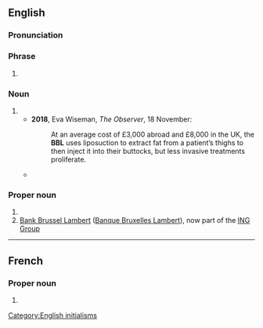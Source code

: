 {{also|bbl}}
==English==

===Pronunciation===
{{IPA letters|en|B|B|L}}

===Phrase===
{{head|en|phrase}}

# {{initialism of|en|[[be]] [[back]] [[later]]|dot=;}} {{n-g|also {{m|en|bbl}}.}}

===Noun===
{{en-noun}}

# {{init of|en|Brazilian butt lift}}
#* '''2018''', Eva Wiseman, ''The Observer'', 18 November:
#*: At an average cost of £3,000 abroad and £8,000 in the UK, the '''BBL''' uses liposuction to extract fat from a patient’s thighs to then inject it into their buttocks, but less invasive treatments proliferate.
#* {{quote-journal|en|date=2022-05-11|author=Sandra E. Garcia|title=Butt Lifts Are Booming. Healing Is No Joke.|journal={{w|The New York Times Magazine}}|url=https://www.nytimes.com/interactive/2022/05/11/magazine/brazilian-butt-lift.html|passage=Dream Body Recovery is just one of countless recovery houses that have cropped up in Miami, which has become the heartbeat of the '''B.B.L.''' boom in the United States. The average price of a '''B.B.L.''' nationwide is around $5,000, according to the American Society of Plastic Surgeons.}}

===Proper noun===
{{en-proper noun}}

# {{init of|en|{{w|British Basketball League}}}}
# [[w:Bank Brussel Lambert|Bank Brussel Lambert]] ([[w:Banque Bruxelles Lambert|Banque Bruxelles Lambert]]), now part of the [[w:ING Group|ING Group]]

[[Category:English initialisms]]

----

==French==

===Proper noun===
{{fr-proper noun|f}}

# {{init of|fr|{{w|Banque Bruxelles Lambert}}}}